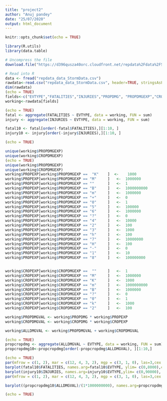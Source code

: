 ---
title: "project2"
author: "Anuj pandey"
date: "25/07/2020"
output: html_document
---

```{r setup, include=FALSE}
knitr::opts_chunk$set(echo = TRUE)
```

```{r}

library(R.utils)
library(data.table)

# Uncompress the file 
download.file("https://d396qusza40orc.cloudfront.net/repdata%2Fdata%2FStormData.csv.bz2", "repdata_data_StormData.csv.bz2")

# Read into R
data <- fread("repdata_data_StormData.csv")
rawdata<-read.csv("repdata_data_StormData.csv", header=TRUE, stringsAsFactors=FALSE) 
dim(rawdata)
(echo = TRUE)
fields<-c("EVTYPE","FATALITIES","INJURIES","PROPDMG", "PROPDMGEXP","CROPDMG","CROPDMGEXP")
working<-rawdata[fields]

(echo = TRUE)
fatal <- aggregate(FATALITIES ~ EVTYPE, data = working, FUN = sum)
injury <- aggregate(INJURIES ~ EVTYPE, data = working, FUN = sum)

fatal10 <- fatal[order(-fatal$FATALITIES),][1:10, ]
injury10 <- injury[order(-injury$INJURIES),][1:10, ]

(echo = TRUE)
```
```{r}
unique(working$PROPDMGEXP)
unique(working$CROPDMGEXP)
(echo = TRUE)
unique(working$PROPDMGEXP)
unique(working$CROPDMGEXP)
working$PROPEXP[working$PROPDMGEXP ==  "K"    ]  <-    1000
working$PROPEXP[working$PROPDMGEXP == "M"     ]   <-  1000000
working$PROPEXP[working$PROPDMGEXP == ""      ]   <-  1
working$PROPEXP[working$PROPDMGEXP == "B"     ]   <-  1000000000
working$PROPEXP[working$PROPDMGEXP == "m"     ]   <-  1000000
working$PROPEXP[working$PROPDMGEXP == "+"     ]   <-  0
working$PROPEXP[working$PROPDMGEXP == "0"     ]   <-  1
working$PROPEXP[working$PROPDMGEXP == "5"     ]   <-  100000
working$PROPEXP[working$PROPDMGEXP == "6"     ]   <-  1000000
working$PROPEXP[working$PROPDMGEXP == "?"     ]   <-  0
working$PROPEXP[working$PROPDMGEXP == "4"     ]   <-  10000
working$PROPEXP[working$PROPDMGEXP == "2"     ]   <-  100
working$PROPEXP[working$PROPDMGEXP == "3"     ]   <-  1000
working$PROPEXP[working$PROPDMGEXP == "h"     ]   <-  100
working$PROPEXP[working$PROPDMGEXP == "7"     ]   <-  10000000
working$PROPEXP[working$PROPDMGEXP == "H"     ]   <-  100
working$PROPEXP[working$PROPDMGEXP == "-"     ]   <-  0
working$PROPEXP[working$PROPDMGEXP == "1"     ]   <-  10
working$PROPEXP[working$PROPDMGEXP == "8"     ]   <-  100000000


working$CROPEXP[working$CROPDMGEXP ==  ""     ]   <-  1
working$CROPEXP[working$CROPDMGEXP == "M"     ]   <-  1000000
working$CROPEXP[working$CROPDMGEXP == "K"     ]   <-  1000
working$CROPEXP[working$CROPDMGEXP == "m"     ]   <-  1000000000
working$CROPEXP[working$CROPDMGEXP == "B"     ]   <-  1000000
working$CROPEXP[working$CROPDMGEXP == "?"     ]   <-  0
working$CROPEXP[working$CROPDMGEXP == "0"     ]   <-  1
working$CROPEXP[working$CROPDMGEXP == "k"     ]   <-  1000
working$CROPEXP[working$CROPDMGEXP == "2"     ]   <-  100

working$PROPDMGVAL <- working$PROPDMG * working$PROPEXP
working$CROPDMGVAL <- working$CROPDMG * working$CROPEXP

working$ALLDMGVAL <- working$PROPDMGVAL + working$CROPDMGVAL

(echo = TRUE)
propcropdmg <- aggregate(ALLDMGVAL ~ EVTYPE, data = working, FUN = sum)
propcropdmg10<-propcropdmg[order(-propcropdmg$ALLDMGVAL), ][1:10,]

(echo = TRUE)
par(mfrow = c(1, 2), mar = c(12, 4, 3, 2), mgp = c(3, 1, 0), las=3,cex = 0.8)
barplot(fatal10$FATALITIES, names.arg=fatal10$EVTYPE, ylim= c(0,8000),col="blue",ylab="Number of Fatalities", main=" Top 10 Events with Highest Fatalities")
barplot(injury10$INJURIES, names.arg=injury10$EVTYPE,ylim= c(0,90000), col="red", ylab="Number of Injuries", main=" Top 10 Events with Highest Injuries")
par(mfrow = c(1, 2), mar = c(12, 4, 3, 2), mgp = c(3, 1, 0), las=3,cex = 0.8, cex.main = 0.9)

barplot((propcropdmg10$ALLDMGVAL)/(1*1000000000), names.arg=propcropdmg10$EVTYPE, col="orange", ylab=" Cost of Property Damage($ billions)", main="Top 10 Events Causing Highest Property/Crop Damage Value")

(echo = TRUE)
```
